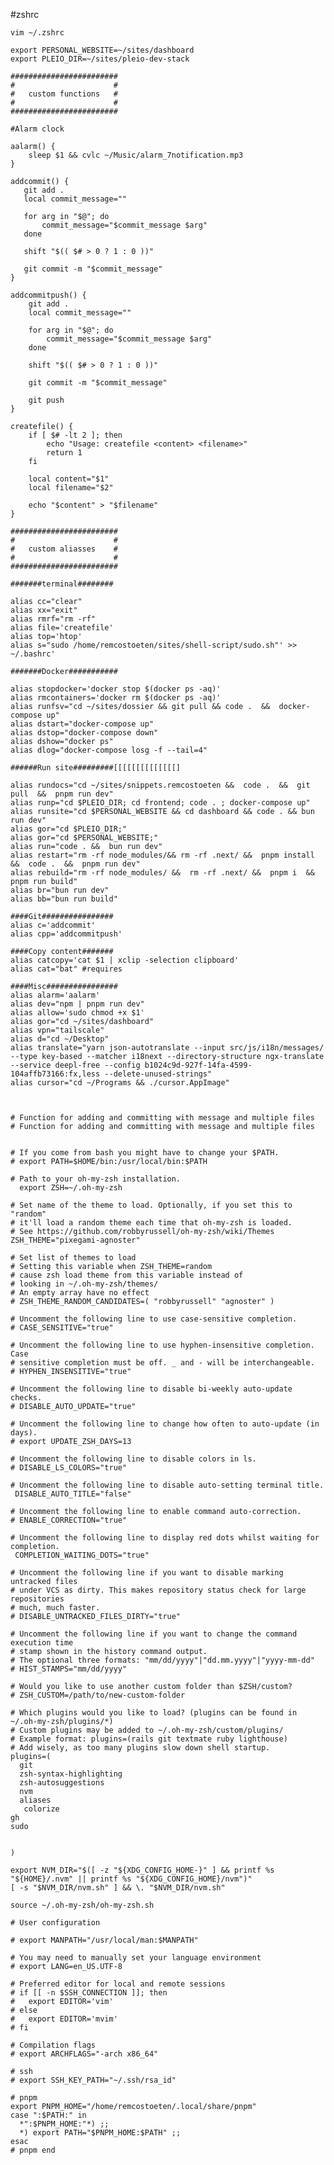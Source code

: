 #zshrc

`vim ~/.zshrc`

```#Variables
export PERSONAL_WEBSITE=~/sites/dashboard
export PLEIO_DIR=~/sites/pleio-dev-stack

########################
#                      #
#   custom functions   # 
#                      #        
########################

#Alarm clock

aalarm() {
    sleep $1 && cvlc ~/Music/alarm_7notification.mp3
}

addcommit() {
   git add .
   local commit_message=""
   
   for arg in "$@"; do
       commit_message="$commit_message $arg"
   done
   
   shift "$(( $# > 0 ? 1 : 0 ))" 
   
   git commit -m "$commit_message"
}

addcommitpush() {
    git add .
    local commit_message=""
    
    for arg in "$@"; do
        commit_message="$commit_message $arg"
    done
    
    shift "$(( $# > 0 ? 1 : 0 ))" 
    
    git commit -m "$commit_message"

    git push
}

createfile() {
    if [ $# -lt 2 ]; then
        echo "Usage: createfile <content> <filename>"
        return 1
    fi

    local content="$1"
    local filename="$2"

    echo "$content" > "$filename"
}

########################
#                      #
#   custom aliasses    # 
#                      #        
########################

#######terminal########

alias cc="clear"
alias xx="exit"
alias rmrf="rm -rf"
alias file='createfile'
alias top='htop'
alias s="sudo /home/remcostoeten/sites/shell-script/sudo.sh"' >> ~/.bashrc'

#######Docker###########

alias stopdocker='docker stop $(docker ps -aq)'
alias rmcontainers='docker rm $(docker ps -aq)'
alias runfsv="cd ~/sites/dossier && git pull && code .  &&  docker-compose up"
alias dstart="docker-compose up"
alias dstop="docker-compose down"
alias dshow="docker ps"
alias dlog="docker-compose losg -f --tail=4"

######Run site#########[[[[[[[[[[[[[[]

alias rundocs="cd ~/sites/snippets.remcostoeten &&  code .  &&  git pull  &&  pnpm run dev"
alias runp="cd $PLEIO_DIR; cd frontend; code . ; docker-compose up"
alias runsite="cd $PERSONAL_WEBSITE && cd dashboard && code . && bun run dev"
alias gor="cd $PLEIO_DIR;"
alias gor="cd $PERSONAL_WEBSITE;"
alias run="code . &&  bun run dev"
alias restart="rm -rf node_modules/&& rm -rf .next/ &&  pnpm install &&  code .  &&  pnpm run dev"
alias rebuild="rm -rf node_modules/ &&  rm -rf .next/ &&  pnpm i  && pnpm run build"
alias br="bun run dev"
alias bb="bun run build"
 
####Git################
alias c='addcommit'
alias cpp='addcommitpush'

####Copy content#######
alias catcopy='cat $1 | xclip -selection clipboard'
alias cat="bat" #requires 

####Misc################
alias alarm='aalarm'
alias dev="npm | pnpm run dev"
alias allow='sudo chmod +x $1'
alias gor="cd ~/sites/dashboard"
alias vpn="tailscale"
alias d="cd ~/Desktop"
alias translate="yarn json-autotranslate --input src/js/i18n/messages/ --type key-based --matcher i18next --directory-structure ngx-translate --service deepl-free --config b1024c9d-927f-14fa-4599-104affb73166:fx,less --delete-unused-strings"
alias cursor="cd ~/Programs && ./cursor.AppImage"



# Function for adding and committing with message and multiple files
# Function for adding and committing with message and multiple files


# If you come from bash you might have to change your $PATH.
# export PATH=$HOME/bin:/usr/local/bin:$PATH

# Path to your oh-my-zsh installation.
  export ZSH=~/.oh-my-zsh

# Set name of the theme to load. Optionally, if you set this to "random"
# it'll load a random theme each time that oh-my-zsh is loaded.
# See https://github.com/robbyrussell/oh-my-zsh/wiki/Themes
ZSH_THEME="pixegami-agnoster"

# Set list of themes to load
# Setting this variable when ZSH_THEME=random
# cause zsh load theme from this variable instead of
# looking in ~/.oh-my-zsh/themes/
# An empty array have no effect
# ZSH_THEME_RANDOM_CANDIDATES=( "robbyrussell" "agnoster" )

# Uncomment the following line to use case-sensitive completion.
# CASE_SENSITIVE="true"

# Uncomment the following line to use hyphen-insensitive completion. Case
# sensitive completion must be off. _ and - will be interchangeable.
# HYPHEN_INSENSITIVE="true"

# Uncomment the following line to disable bi-weekly auto-update checks.
# DISABLE_AUTO_UPDATE="true"

# Uncomment the following line to change how often to auto-update (in days).
# export UPDATE_ZSH_DAYS=13

# Uncomment the following line to disable colors in ls.
# DISABLE_LS_COLORS="true"

# Uncomment the following line to disable auto-setting terminal title.
 DISABLE_AUTO_TITLE="false"

# Uncomment the following line to enable command auto-correction.
# ENABLE_CORRECTION="true"

# Uncomment the following line to display red dots whilst waiting for completion.
 COMPLETION_WAITING_DOTS="true"

# Uncomment the following line if you want to disable marking untracked files
# under VCS as dirty. This makes repository status check for large repositories
# much, much faster.
# DISABLE_UNTRACKED_FILES_DIRTY="true"

# Uncomment the following line if you want to change the command execution time
# stamp shown in the history command output.
# The optional three formats: "mm/dd/yyyy"|"dd.mm.yyyy"|"yyyy-mm-dd"
# HIST_STAMPS="mm/dd/yyyy"

# Would you like to use another custom folder than $ZSH/custom?
# ZSH_CUSTOM=/path/to/new-custom-folder

# Which plugins would you like to load? (plugins can be found in ~/.oh-my-zsh/plugins/*)
# Custom plugins may be added to ~/.oh-my-zsh/custom/plugins/
# Example format: plugins=(rails git textmate ruby lighthouse)
# Add wisely, as too many plugins slow down shell startup.
plugins=(
  git
  zsh-syntax-highlighting
  zsh-autosuggestions
  nvm
  aliases
   colorize
gh
sudo
	

)

export NVM_DIR="$([ -z "${XDG_CONFIG_HOME-}" ] && printf %s "${HOME}/.nvm" || printf %s "${XDG_CONFIG_HOME}/nvm")"
[ -s "$NVM_DIR/nvm.sh" ] && \. "$NVM_DIR/nvm.sh" 

source ~/.oh-my-zsh/oh-my-zsh.sh

# User configuration

# export MANPATH="/usr/local/man:$MANPATH"

# You may need to manually set your language environment
# export LANG=en_US.UTF-8

# Preferred editor for local and remote sessions
# if [[ -n $SSH_CONNECTION ]]; then
#   export EDITOR='vim'
# else
#   export EDITOR='mvim'
# fi

# Compilation flags
# export ARCHFLAGS="-arch x86_64"

# ssh
# export SSH_KEY_PATH="~/.ssh/rsa_id"

# pnpm
export PNPM_HOME="/home/remcostoeten/.local/share/pnpm"
case ":$PATH:" in
  *":$PNPM_HOME:"*) ;;
  *) export PATH="$PNPM_HOME:$PATH" ;;
esac
# pnpm end
```

```
